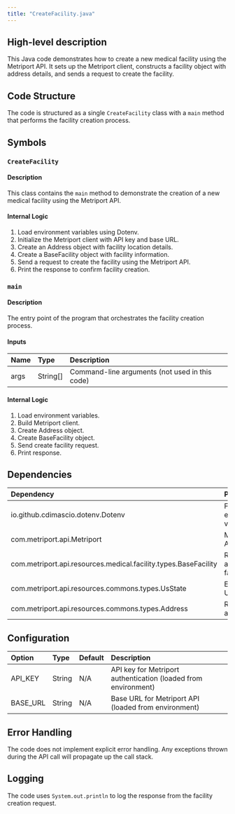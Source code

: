 ```yaml
---
title: "CreateFacility.java"
---
```


## High-level description
This Java code demonstrates how to create a new medical facility using the Metriport API. It sets up the Metriport client, constructs a facility object with address details, and sends a request to create the facility.

## Code Structure
The code is structured as a single `CreateFacility` class with a `main` method that performs the facility creation process.

## Symbols

### `CreateFacility`
#### Description
This class contains the `main` method to demonstrate the creation of a new medical facility using the Metriport API.

#### Internal Logic
1. Load environment variables using Dotenv.
2. Initialize the Metriport client with API key and base URL.
3. Create an Address object with facility location details.
4. Create a BaseFacility object with facility information.
5. Send a request to create the facility using the Metriport API.
6. Print the response to confirm facility creation.

### `main`
#### Description
The entry point of the program that orchestrates the facility creation process.

#### Inputs
| Name | Type | Description |
|:-----|:-----|:------------|
| args | String[] | Command-line arguments (not used in this code) |

#### Internal Logic
1. Load environment variables.
2. Build Metriport client.
3. Create Address object.
4. Create BaseFacility object.
5. Send create facility request.
6. Print response.

## Dependencies
| Dependency | Purpose |
|:-----------|:--------|
| io.github.cdimascio.dotenv.Dotenv | For loading environment variables |
| com.metriport.api.Metriport | Metriport API client |
| com.metriport.api.resources.medical.facility.types.BaseFacility | Represents a medical facility |
| com.metriport.api.resources.commons.types.UsState | Enum for US states |
| com.metriport.api.resources.commons.types.Address | Represents an address |

## Configuration
| Option | Type | Default | Description |
|:-------|:-----|:--------|:------------|
| API_KEY | String | N/A | API key for Metriport authentication (loaded from environment) |
| BASE_URL | String | N/A | Base URL for Metriport API (loaded from environment) |

## Error Handling
The code does not implement explicit error handling. Any exceptions thrown during the API call will propagate up the call stack.

## Logging
The code uses `System.out.println` to log the response from the facility creation request.